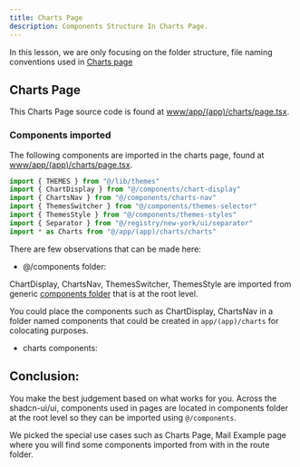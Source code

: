 ```yaml
---
title: Charts Page
description: Components Structure In Charts Page.
---
```


In this lesson, we are only focusing on the folder structure, 
file naming conventions used in [Charts page](https://ui.shadcn.com/charts)

## Charts Page

This Charts Page source code is found at [www/app/(app)/charts/page.tsx](https://github.com/shadcn-ui/ui/blob/main/apps/www/app/(app)/charts/page.tsx).

### Components imported

The following components are imported in the charts page, found at [www/app/(app)/charts/page.tsx](https://github.com/shadcn-ui/ui/blob/main/apps/www/app/(app)/charts/page.tsx).

```js
import { THEMES } from "@/lib/themes"
import { ChartDisplay } from "@/components/chart-display"
import { ChartsNav } from "@/components/charts-nav"
import { ThemesSwitcher } from "@/components/themes-selector"
import { ThemesStyle } from "@/components/themes-styles"
import { Separator } from "@/registry/new-york/ui/separator"
import * as Charts from "@/app/(app)/charts/charts"
```

There are few observations that can be made here:

- @/components folder:

ChartDisplay, ChartsNav, ThemesSwitcher, ThemesStyle are imported from generic [components folder](https://github.com/shadcn-ui/ui/tree/main/apps/www/components) that is at the root level.

You could place the components such as ChartDisplay, ChartsNav in a folder named components 
that could be created in `app/(app)/charts` for colocating purposes. 

- charts components:



## Conclusion:
You make the best judgement based on what works for you. Across the shadcn-ui/ui, components used in pages are located in
components folder at the root level so they can be imported using `@/components`.

We picked the special use cases such as Charts Page, Mail Example page where you will find some components imported from with
in the route folder.